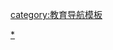 {{Navbox
|name = 学位
|title = [[学位]]
|state = {{{state|autocollapse}}}
|border = {{{1|}}}
|listclass = hlist

| group1 = [[ISCED]]第5级，第一等
| list1 =
* [[專科學校]]
* [[副學士]]<sup>1</sup>
* [[副學位|基礎學士]]<sup>2</sup>
* [[英國國家高級文憑]]/{{Link-en|高等文憑|Diploma of Higher Education}}/{{Link-en|高等證書|Certificate of Higher Education}}
* [[短期大学#日本|短期大學士]]

| group2 = [[ISCED]]第6级，第二等
| list2 =
* [[學士]]（[[文学学士]]、[[理學學士]]）
* [[榮譽文憑|榮譽學士]]
* [[銜接學士]]
* [[雙學士]]
* [[雙聯學制]]
* [[三聯學位]]
* [[第二專業]]
* [[雙重學籍]]

| group3 = [[ISCED]]第7级，第三等
| list3 =
* [[研究生]]
* [[硕士]]
*[[深造文憑]]/{{Link-en|深造證書|Postgraduate certificate}}
* [[Diplom]]<sup>4</sup>
* [[文學碩士]]<sup>4</sup>
* [[理學碩士]]
* [[公共行政碩士]]（MPA）
*{{Link-en|公共政策硕士（MPP）|Master of Public Policy}}
* [[工商管理碩士]]（MBA）
* [[高級管理人員工商管理碩士]]（EMBA）
* {{Link-en|工程师学位|Engineer's degree}}<sup>5</sup>
* [[哲學碩士]]
* [[在職專班|（碩士）在職專班]]
* [[高等深入研究文凭]]（DEA）<sup>7</sup>
* [[高等专业学习文凭]]（DESS）<sup>7</sup>

| group4 = [[ISCED]]第8级，第四等
| list4 =
* [[博士]]
* [[哲學博士]]
* [[副博士学位|副博士]]<sup>6</sup>
* [[全博士學位|全博士]]<sup>6</sup>

| group5 = 第五等
| list5 =
* [[特许任教资格]]
* [[講座教授]]
* [[终身教授]]
* [[院士]]
| group6 = 其他学位
| list6 =
* {{Link-en|特许学位|Laurea}}
* [[执业学位]]
* {{Link-en|Magister学位|Magister degree}}
* （硕士）[[专业硕士|專業學位]]<sup>3</sup>
*{{Link-en|本科文憑|Graduate diploma}}/{{Link-en|本科證書|Graduate certificate}}
* [[高級文憑]]
* [[輔系]]
* [[专家学位]]<sup>6</sup>
* {{Link-en|终极学位|Terminal degree}}<sup>1</sup>
| group7 = 無學歷效用
| list7 =
* [[博士後]]
* [[名誉学位]]
* [[學分班]]
* [[暑期学校]]
* [[交換學生]]
* [[访问学者]]

|belowstyle = text-align: left;
|below = 备注：<br><sup>1</sup>美式教育体制所有，香港及台湾或采用；<sup>2</sup>英式教育体制所有；<sup>3</sup>中国大陆教育体制所有；<sup>4</sup>德式教育体制所有；<sup>5</sup>欧洲大陆教育体制所采用；<sup>6</sup>俄式教育体制所有；<sup>7</sup>法式教育体制所有。
}}<noinclude>

[[Category:学位|*]]
[[category:教育导航模板]]
</noinclude>